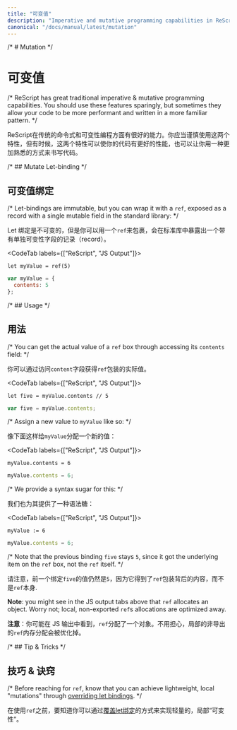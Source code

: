 ```yaml
---
title: "可变值"
description: "Imperative and mutative programming capabilities in ReScript"
canonical: "/docs/manual/latest/mutation"
---
```


/* # Mutation */

# 可变值

/* ReScript has great traditional imperative & mutative programming capabilities. You should use these features sparingly, but sometimes they allow your code to be more performant and written in a more familiar pattern. */

ReScript在传统的命令式和可变性编程方面有很好的能力。你应当谨慎使用这两个特性，但有时候，这两个特性可以使你的代码有更好的性能，也可以让你用一种更加熟悉的方式来书写代码。


/* ## Mutate Let-binding */

## 可变值绑定

/* Let-bindings are immutable, but you can wrap it with a `ref`, exposed as a record with a single mutable field in the standard library: */

Let 绑定是不可变的，但是你可以用一个`ref`来包裹，会在标准库中暴露出一个带有单独可变性字段的记录（record）。


<CodeTab labels={["ReScript", "JS Output"]}>

```res prelude
let myValue = ref(5)
```
```js
var myValue = {
  contents: 5
};
```

</CodeTab>

/* ## Usage */

## 用法

/* You can get the actual value of a `ref` box through accessing its `contents` field: */

你可以通过访问`content`字段获得`ref`包装的实际值。


<CodeTab labels={["ReScript", "JS Output"]}>

```res example
let five = myValue.contents // 5
```
```js
var five = myValue.contents;
```

</CodeTab>

/* Assign a new value to `myValue` like so: */

像下面这样给`myValue`分配一个新的值：


<CodeTab labels={["ReScript", "JS Output"]}>

```res example
myValue.contents = 6
```
```js
myValue.contents = 6;
```

</CodeTab>

/* We provide a syntax sugar for this: */

我们也为其提供了一种语法糖：


<CodeTab labels={["ReScript", "JS Output"]}>

```res example
myValue := 6
```
```js
myValue.contents = 6;
```

</CodeTab>

/* Note that the previous binding `five` stays `5`, since it got the underlying item on the `ref` box, not the `ref` itself. */

请注意，前一个绑定`five`的值仍然是`5`，因为它得到了`ref`包装背后的内容，而不是`ref`本身.


**Note**: you might see in the JS output tabs above that `ref` allocates an object. Worry not; local, non-exported `ref`s allocations are optimized away.

**注意**：你可能在 JS 输出中看到，`ref`分配了一个对象。不用担心，局部的非导出的`ref`内存分配会被优化掉。


/* ## Tip & Tricks */

## 技巧 & 诀窍

/* Before reaching for `ref`, know that you can achieve lightweight, local "mutations" through [overriding let bindings](let-binding.md#binding-shadowing). */

在使用`ref`之前，要知道你可以通过[覆盖let绑定](let-binding.md#binding-shadowing)的方式来实现轻量的，局部“可变性”。
